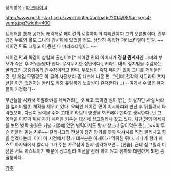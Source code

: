 상위항목 : [[파 크라이 4]]

{{{+1 Yuma Lau }}}

http://www.push-start.co.uk/wp-content/uploads/2014/08/far-cry-4-yuma.jpg?width=400

트위터를 통해 공개된 캐릭터로 페이건의 로열아미의 지휘관이자 그의 오른팔이다. 
간부급인 누르와 폴도 그녀의 감시하에 있었을 정도. 상당히 독특한 머리스타일이 압권. ~~페이건 민도 그렇고 이 동넨 다 머리스타일이...~~ 

페이건 민과 똑같이 삼합회 출신이며[* 페이건 민의 아버지가 '''경찰 관계자'''인 그녀의 부모가 죽은 후 거둬들였다 한다. 무시무시한 집안이다.] 키라트 내의 정치범을 수감하는 굴라그인 공중감옥의 간수장이라고 한다. 
부모님이 죽자 페이건 민이 그녀를 거둬들인 것. 인 게임 모델링은 이 글의 사진보다 좀 예쁘게 나온 편. 
그런데 전작의 시트라의 포지션을 이은 것인지는 몰라도 작중 유일하게 노출씬이 존재한다(...)
--여기서 수많은 유저들이 기겁했다--

부관들을 시켜서 히말라야를 뒤적거리는 것 빼고 특이한 점이 없는 것 같지만 사실 나라를 엎어버릴(!) 계획을 세우고 있다. 
오빠인 페이건 민이 이시와리와 만난 후 뒤틀려서 타락했으며, 자신이 권력을 쥐어 고대 키라트의 영광을 회복해야 한다고 생각한다. 
단 그 목적을 이루기 위해 자기 세력을 키우는 대신에 샹그릴라나 찾고 있다. 처단 전의 메세지를 보면 병력 충원은 커녕 기존에 있던 병력마저도 탕카 찾느라 말아먹은 듯(...)~~이 무슨 히믈러 돋는 경우~~ 칼리나그의 전설이 담긴 탕카를 찾아 락샤샤를 직접 물리치고 힘을 얻겠다는데, 이미 이 시점에서 탕카 대부분은 아제이가 먹튀한 뒤다. 
게다가 탕카 퀘스트 마지막에서 칼리나그가 주는 가르침이 뭔지 생각해보면... [안습]. 
근데 샹그릴라 미션은 서브 퀘스트이기 때문에 샹그릴라 미션을 전혀 하지 않고 유마와 대면하게 되면 좀 골룸하다.

[[각주]]
